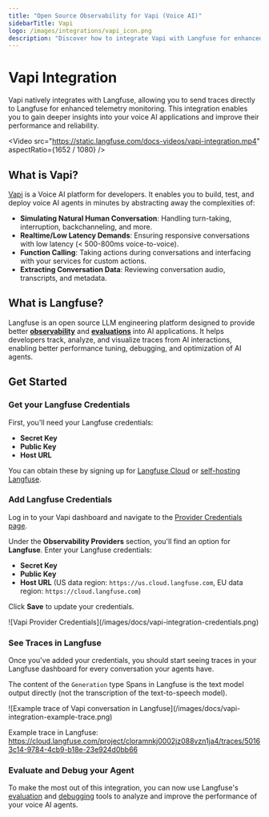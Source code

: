 ```yaml
---
title: "Open Source Observability for Vapi (Voice AI)"
sidebarTitle: Vapi
logo: /images/integrations/vapi_icon.png
description: "Discover how to integrate Vapi with Langfuse for enhanced voice AI telemetry monitoring, enabling improved performance and reliability of your AI applications."
---
```


# Vapi Integration

Vapi natively integrates with Langfuse, allowing you to send traces directly to Langfuse for enhanced telemetry monitoring. This integration enables you to gain deeper insights into your voice AI applications and improve their performance and reliability.

<Video
  src="https://static.langfuse.com/docs-videos/vapi-integration.mp4"
  aspectRatio={1652 / 1080}
/>

## What is Vapi?

[Vapi](https://docs.vapi.ai/introduction) is a Voice AI platform for developers. It enables you to build, test, and deploy voice AI agents in minutes by abstracting away the complexities of:

- **Simulating Natural Human Conversation**: Handling turn-taking, interruption, backchanneling, and more.
- **Realtime/Low Latency Demands**: Ensuring responsive conversations with low latency (< 500-800ms voice-to-voice).
- **Function Calling**: Taking actions during conversations and interfacing with your services for custom actions.
- **Extracting Conversation Data**: Reviewing conversation audio, transcripts, and metadata.

## What is Langfuse?

Langfuse is an open source LLM engineering platform designed to provide better **[observability](/docs/tracing)** and **[evaluations](/docs/scores/overview)** into AI applications. It helps developers track, analyze, and visualize traces from AI interactions, enabling better performance tuning, debugging, and optimization of AI agents.

## Get Started

<Steps>

### Get your Langfuse Credentials

First, you'll need your Langfuse credentials:

- **Secret Key**
- **Public Key**
- **Host URL**

You can obtain these by signing up for [Langfuse Cloud](https://cloud.langfuse.com/) or [self-hosting Langfuse](https://langfuse.com/docs/deployment/self-host).

### Add Langfuse Credentials

Log in to your Vapi dashboard and navigate to the [Provider Credentials page](https://dashboard.vapi.ai/keys).

Under the **Observability Providers** section, you'll find an option for **Langfuse**. Enter your Langfuse credentials:

- **Secret Key**
- **Public Key**
- **Host URL** (US data region: `https://us.cloud.langfuse.com`, EU data region: `https://cloud.langfuse.com`)

Click **Save** to update your credentials.

<Frame border className="sm:w-1/2">
  ![Vapi Provider Credentials](/images/docs/vapi-integration-credentials.png)
</Frame>

### See Traces in Langfuse

Once you've added your credentials, you should start seeing traces in your Langfuse dashboard for every conversation your agents have.

<Callout type="info" emoji="💡">

The content of the `Generation` type Spans in Langfuse is the text model output directly (not the transcription of the text-to-speech model).

</Callout>

<Frame border>
  ![Example trace of Vapi conversation in
  Langfuse](/images/docs/vapi-integration-example-trace.png)
</Frame>

Example trace in Langfuse: https://cloud.langfuse.com/project/cloramnkj0002jz088vzn1ja4/traces/50163c14-9784-4cb9-b18e-23e924d0bb66

### Evaluate and Debug your Agent

To make the most out of this integration, you can now use Langfuse's [evaluation](/docs/scores/overview) and [debugging](/docs/analytics/overview) tools to analyze and improve the performance of your voice AI agents.

</Steps>
